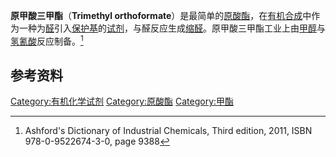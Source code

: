 {{Chembox
| Reference=<ref>[http://www.sigmaaldrich.com/catalog/ProductDetail.do?lang=en&N4=305472|ALDRICH&N5=SEARCH_CONCAT_PNO|BRAND_KEY&F=SPEC Trimethyl orthoformate] at [[Sigma-Aldrich|Sigma-Aldrich]]</ref>
| ImageFile = Trimethoxymethane.svg
| ImageSize = 180
| ImageAlt = Structural formula
| ImageFile1 = Trimethyl-orthoformate-3D-balls.png
| ImageSize1 = 180
| ImageAlt1 = Ball-and-stick model
| IUPACName = Trimethoxymethane
| OtherNames = 2-Methoxyacetaldehyde dimethyl acetal; Methoxymethylal; Methyl orthoformate
| Section1 = {{Chembox Identifiers
|  CASNo = 149-73-5
|  CASNo_Ref = {{cascite}}
|  PubChem = 9005
|  ChemSpiderID = 8655
|  SMILES = O(C)C(OC)OC
|  InChI = InChI=1S/C4H10O3/c1-5-4(6-2)7-3/h4H,1-3H3
  }}
| Section2 = {{Chembox Properties
|  C=4|H=10|O=3
|  Appearance = 无色液体
|  Density = 0.97 g/mL
|  MeltingPt = -53 °C
|  BoilingPt = 101–102 °C
|  Solubility =
  }}
| Section3 = {{Chembox Hazards
|  MainHazards = 
|  FlashPt = 13 °C
|  Autoignition =
|  RPhrases {{R11}} {{R36}} 
|  SPhrases = {{S9}} {{S16}} {{S26}} 
  }}
}}
'''原甲酸三甲酯'''（'''Trimethyl orthoformate'''）是最简单的[[原酸酯|原酸酯]]，在[[有机合成|有机合成]]中作为一种为[[醛|醛]]引入[[保护基|保护基]]的[[试剂|试剂]]，与醛反应生成[[缩醛|缩醛]]。原甲酸三甲酯工业上由[[甲醇|甲醇]]与[[氢氰酸|氢氰酸]]反应制备。<ref name="ashford">Ashford's Dictionary of Industrial Chemicals, Third edition, 2011, ISBN 978-0-9522674-3-0, page 9388</ref>
==参考资料==
{{reflist}}

{{Chem-stub}}

[[Category:有机化学试剂|Category:有机化学试剂]]
[[Category:原酸酯|Category:原酸酯]]
[[Category:甲酯|Category:甲酯]]